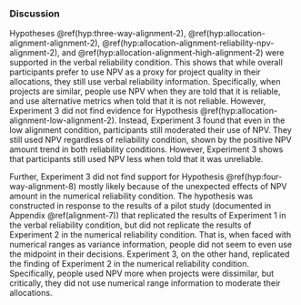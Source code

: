 ### Discussion

Hypotheses \@ref(hyp:three-way-alignment-2), \@ref(hyp:allocation-alignment-alignment-2), \@ref(hyp:allocation-alignment-reliability-npv-alignment-2),
and \@ref(hyp:allocation-alignment-high-alignment-2) were supported in the
verbal reliability condition. This shows that while overall participants prefer
to use NPV as a proxy for project quality in their allocations, they still use
verbal reliability information. Specifically, when projects are similar, people
use NPV when they are told that it is reliable, and use alternative metrics when
told that it is not reliable. However, Experiment 3 did not find evidence for
Hypothesis \@ref(hyp:allocation-alignment-low-alignment-2). Instead,
Experiment 3 found that even in the low alignment condition, participants still
moderated their use of NPV. They still used NPV regardless of reliability
condition, shown by the positive NPV amount trend in both reliability
conditions. However, Experiment 3 shows that participants still used NPV less
when told that it was unreliable.

Further, Experiment 3 did not find support for
Hypothesis \@ref(hyp:four-way-alignment-8) mostly likely because of the
unexpected effects of NPV amount in the numerical reliability condition. The
hypothesis was constructed in response to the results of a pilot study
(documented in Appendix \@ref(alignment-7)) that replicated the results of
Experiment 1 in the verbal reliability condition, but did not replicate the
results of Experiment 2 in the numerical reliability condition. That is, when
faced with numerical ranges as variance information, people did not seem to even
use the midpoint in their decisions. Experiment 3, on the other hand, replicated
the finding of Experiment 2 in the numerical reliability condition.
Specifically, people used NPV more when projects were dissimilar, but
critically, they did not use numerical range information to moderate their
allocations.

